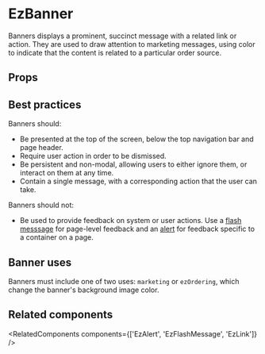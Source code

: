 
<Meta of={DefaultStories} name="Docs" />
<TableOfContents />

# EzBanner

Banners displays a prominent, succinct message with a related link or action. They are used to draw attention to marketing messages, using color to indicate that the content is related to a particular order source.

<Primary />

## Props

<Controls of={DefaultStories.Default} sort="requiredFirst" />

## Best practices

Banners should:

- Be presented at the top of the screen, below the top navigation bar and page header.
- Require user action in order to be dismissed.
- Be persistent and non-modal, allowing users to either ignore them, or interact on them at any time.
- Contain a single message, with a corresponding action that the user can take.

Banners should not:

- Be used to provide feedback on system or user actions. Use a [flash messsage](?path=/docs/feedback-ezflashmessage--docs) for page-level feedback and an [alert](?path=/docs/feedback-ezalert--docs) for feedback specific to a container on a page.

## Banner uses

Banners must include one of two uses: `marketing` or `ezOrdering`, which change the banner's background image color.

<Canvas>
  <Story of={UseStories.Marketing} meta={UseStories} />
  <Story of={UseStories.EzOrdering} meta={UseStories} />
</Canvas>

## Related components

<RelatedComponents components={['EzAlert', 'EzFlashMessage', 'EzLink']} />
